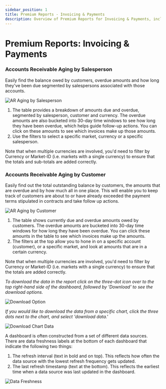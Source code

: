 ```yaml
---
sidebar_position: 1
title: Premium Reports - Invoicing & Payments
description: Overview of Premium Reports for Invoicing & Payments, including Accounts Receivable Aging by Salesperson and Customer.
---
```


# Premium Reports: Invoicing & Payments

### **Accounts Receivable Aging by Salesperson**

Easily find the balance owed by customers, overdue amounts and how long they've been due segmented by salespersons associated with those accounts.

![AR Aging by Salesperson](./img/premium-reports-img/ar-aging-by-salesperson.jpg)

1. The table provides a breakdown of amounts due and overdue, segmented by salesperson, customer and currency. The overdue amounts are also bucketed into 30-day time windows to see how long they have been overdue, which helps guide follow-up actions. You can click on these amounts to see which invoices make up those amounts.
2. Use the filters to select a specific market, currency or a specific salesperson.

Note that when multiple currencies are involved, you'd need to filter by Currency or Market-ID (i.e. markets with a single currency) to ensure that the totals and sub-totals are added correctly.

### **Accounts Receivable Aging by Customer**

Easily find out the total outstanding balance by customers, the amounts that are overdue and by how much all in one place. This will enable you to keep track of customers are about to or have already exceeded the payment terms stipulated in contracts and take follow up actions.

![AR Aging by Customer](./img/premium-reports-img/ar-aging-by-customer.jpg)

1. The table shows currently due and overdue amounts owed by customers. The overdue amounts are bucketed into 30-day time windows for how long they have been overdue. You can click these amounts in the table to see which invoices make up the amounts.
2. The filters at the top allow you to hone in on a specific account (customer), or a specific market, and look at amounts that are in a certain currency.

Note that when multiple currencies are involved, you'd need to filter by Currency or Market-ID (i.e. markets with a single currency) to ensure that the totals are added correctly.

*To download the data in the report click on the three-dot icon over to the top right-hand side of the dashboard, followed by 'Download' to see the download options.*

![Download Option](./img/premium-reports-img/download-option.jpg)

*If you would like to download the data from a specific chart, click the three dots next to the chart, and select 'download data.'*

![Download Chart Data](./img/premium-reports-img/download-chart-data.jpg)

A dashboard is often constructed from a set of different data sources. There are data freshness labels at the bottom of each dashboard that indicate the following two things:

1. The refresh interval (text in bold and on top). This reflects how often the data source with the lowest refresh frequency gets updated.
2. The last refresh timestamp (text at the bottom). This reflects the earliest time when a data source was last updated in the dashboard.

![Data Freshness](./img/premium-reports-img/data-freshness.jpg)